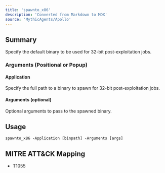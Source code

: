 ```yaml
---
title: 'spawnto_x86'
description: 'Converted from Markdown to MDX'
source: 'MythicAgents/Apollo'
---
```


## Summary
Specify the default binary to be used for 32-bit post-exploitation jobs.

### Arguments (Positional or Popup)
#### Application
Specify the full path to a binary to spawn for 32-bit post-exploitation jobs.

#### Arguments (optional)
Optional arguments to pass to the spawned binary.

## Usage
```
spawnto_x86 -Application [binpath] -Arguments [args]
```

## MITRE ATT&CK Mapping

- T1055
